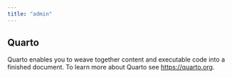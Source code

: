 ```yaml
---
title: "admin"
---
```


## Quarto

Quarto enables you to weave together content and executable code into a finished document. To learn more about Quarto see <https://quarto.org>.
